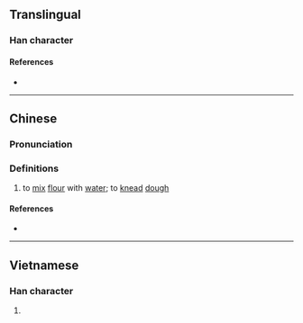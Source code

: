 {{character info/new}}
==Translingual==

===Han character===
{{Han char|rn=85|rad=水|as=06|sn=9|four=34189|canj=EKF|ids=⿰氵灰}}

====References====
* {{Han ref|kx=0619.170|dkj=17352|dj=1014.110|hdz=31605.020|uh=6D03|ud=27907|bh=CFA4|bd=53156}}

----

==Chinese==
{{zh-forms}}

===Pronunciation===
{{zh-pron
|m=huī
|c=fui1
|mc=
|oc=
|ma=
|cat=v
}}

===Definitions===
{{zh-hanzi}}

# to [[mix]] [[flour]] with [[water]]; to [[knead]] [[dough]]

====References====
* {{R:yue:Jyutping Database}}

----

==Vietnamese==

===Han character===
{{vi-readings|rs=水06| hanviet = hôi}}

# {{defn|lang=vi|sort=水06}}